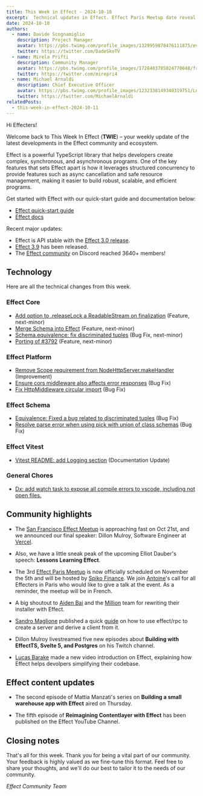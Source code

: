 ```yaml
---
title: This Week in Effect - 2024-10-18
excerpt:  Technical updates in Effect. Effect Paris Meetup date reveal. San Francisco Effect Meetup final speaker announcement.
date: 2024-10-18
authors:
  - name: Davide Scognamiglio
    description: Project Manager
    avatar: https://pbs.twimg.com/profile_images/1329959878476111875/evHG8VX6_400x400.jpg
    twitter: https://twitter.com/DadeSkoTV
  - name: Mirela Prifti
    description: Community Manager
    avatar: https://pbs.twimg.com/profile_images/1728403785024770048/frKphayT_400x400.jpg
    twitter: https://twitter.com/mirepri4
  - name: Michael Arnaldi
    description: Chief Executive Officer
    avatar: https://pbs.twimg.com/profile_images/1232338149340319751/Ln9nNWyk_400x400.jpg
    twitter: https://twitter.com/MichaelArnaldi
relatedPosts:
  - this-week-in-effect-2024-10-11
---
```


Hi Effecters! 

Welcome back to This Week In Effect (**TWIE**) – your weekly update of the latest developments in the Effect community and ecosystem.

Effect is a powerful TypeScript library that helps developers create complex, synchronous, and asynchronous programs. One of the key features that sets Effect apart is how it leverages structured concurrency to provide features such as async cancellation and safe resource management, making it easier to build robust, scalable, and efficient programs.

Get started with Effect with our quick-start guide and documentation below:

- [Effect quick-start guide](/docs/quickstart)
- [Effect docs](/docs/introduction)

Recent major updates:

- Effect is API stable with the [Effect 3.0 release](https://effect.website/blog/effect-3.0).
- [Effect 3.9](https://effect.website/blog/effect-3.9) has been released.
- The [Effect community](https://discord.gg/effect-ts) on Discord reached 3640+ members!


## Technology

Here are all the technical changes from this week.

### Effect Core
+ [Add option to .releaseLock a ReadableStream on finalization](https://github.com/Effect-TS/effect/pull/3771) (Feature, next-minor)
+ [Merge Schema into Effect](https://github.com/Effect-TS/effect/pull/3772) (Feature, next-minor)
+ [Schema.equivalence: fix discriminated tuples](https://github.com/Effect-TS/effect/pull/3789) (Bug Fix, next-minor)
+ [Porting of #3792](https://github.com/Effect-TS/effect/pull/3793) (Feature, next-minor)

### Effect Platform
+ [Remove Scope requirement from NodeHttpServer.makeHandler](https://github.com/Effect-TS/effect/pull/3779) (Improvement)
+ [Ensure cors middleware also affects error responses](https://github.com/Effect-TS/effect/pull/3780) (Bug Fix)
+ [Fix HttpMiddleware circular import](https://github.com/Effect-TS/effect/pull/3784) (Bug Fix)

### Effect Schema
+ [Equivalence: Fixed a bug related to discriminated tuples](https://github.com/Effect-TS/effect/pull/3790) (Bug Fix)
+ [Resolve parse error when using pick with union of class schemas](https://github.com/Effect-TS/effect/pull/3792) (Bug Fix)

### Effect Vitest
+ [Vitest README: add Logging section](https://github.com/Effect-TS/effect/pull/3795) (Documentation Update)

### General Chores
+ [Dx: add watch task to expose all compile errors to vscode, including not open files.](https://github.com/Effect-TS/effect/pull/3722)


## Community highlights

+  The [San Francisco Effect Meetup](https://lu.ma/gmk2jzd2) is approaching fast on Oct 21st, and we announced our final speaker: Dillon Mulroy, Software Engineer at [Vercel](https://vercel.com).
<Tweet id="1845862419840872808" />

+ Also, we have a little sneak peak of the upcoming Elliot Dauber's speech: **Lessons Learning Effect**.
<Tweet id="1846584639181504788" />

+ The 3rd [Effect Paris Meetup](https://www.meetup.com/fr-FR/effect-paris/events/304021172/?eventorigin=group_upcoming_events) is now officially scheduled on November the 5th and will be hosted by [Spiko Finance](https://www.spiko.xyz/). We join [Antoine](https://x.com/c9antoine)'s call for all Effecters in Paris who would like to give a talk at the event. As a reminder, the meetup will be in French.
<Tweet id="1846142515583262767" />

+ A big shoutout to [Aiden Bai](https://x.com/aidenybai) and the [Million](https://million.dev/) team for rewriting their installer with Effect.
<Tweet id="1845943360194073037" />

+ [Sandro Maglione](https://x.com/SandroMaglione) published a quick [guide](https://www.typeonce.dev/snippet/effect-rpc-http-client-complete-example) on how to use effect/rpc to create a server and derive a client from it.
<Tweet id="1846860321685696715" />

+ Dillon Mulroy livestreamed five new episodes about **Building with EffectTS, Svelte 5, and Postgres** on his Twitch channel.
<TwitchPlayerNonInteractive video="2273151744" />

+ [Lucas Barake](https://www.youtube.com/@lucas-barake/featured) made a new video introduction on Effect, explaining how Effect helps devolpers simplifying their codebase.
<YouTube url="https://www.youtube.com/embed/X_Qgm7AawUc?si=p_GPapueTc8MQ49z" />

## Effect content updates

+ The second episode of Mattia Manzati's series on **Building a small warehouse app with Effect** aired on Thursday.
<Tweet id="" />

+ The fifth episode of **Reimagining Contentlayer with Effect** has been published on the Effect YouTube Channel.
<YouTube url="https://www.youtube.com/embed/5maIh13qhCo?si=wMvPuqhc0WnODa2_" />

## Closing notes

That's all for this week. Thank you for being a vital part of our community. Your feedback is highly valued as we fine-tune this format. Feel free to share your thoughts, and we'll do our best to tailor it to the needs of our community.

_Effect Community Team_
